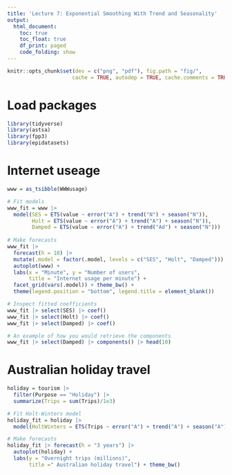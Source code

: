 ```yaml
---
title: 'Lecture 7: Exponential Smoothing With Trend and Seasonality'
output:
  html_document:
    toc: true
    toc_float: true
    df_print: paged
    code_folding: show
---
```


```r
knitr::opts_chunk$set(dev = c("png", "pdf"), fig.path = "fig/",
                     cache = TRUE, autodep = TRUE, cache.comments = TRUE)
```

# Load packages

```r
library(tidyverse)
library(astsa)
library(fpp3)
library(epidatasets)
```

# Internet useage

```r
www = as_tsibble(WWWusage)

# Fit models
www_fit = www |>
  model(SES = ETS(value ~ error("A") + trend("N") + season("N")),
        Holt = ETS(value ~ error("A") + trend("A") + season("N")),
        Damped = ETS(value ~ error("A") + trend("Ad") + season("N")))
  
# Make forecasts
www_fit |>
  forecast(h = 10) |>
  mutate(.model = factor(.model, levels = c("SES", "Holt", "Damped"))) |>
  autoplot(www) + 
  labs(x = "Minute", y = "Number of users",
       title = "Internet usage per minute") +
  facet_grid(vars(.model)) + theme_bw() +
  theme(legend.position = "bottom", legend.title = element_blank())

# Inspect fitted coefficients
www_fit |> select(SES) |> coef()
www_fit |> select(Holt) |> coef()
www_fit |> select(Damped) |> coef()

# An example of how you would retrieve the components
www_fit |> select(Damped) |> components() |> head(10)
```

# Australian holiday travel

```r
holiday = tourism |>
  filter(Purpose == "Holiday") |>
  summarize(Trips = sum(Trips)/1e3)

# Fit Holt-Winters model
holiday_fit = holiday |>
  model(HoltWinters = ETS(Trips ~ error("A") + trend("A") + season("A")))

# Make forecasts
holiday_fit |> forecast(h = "3 years") |>
  autoplot(holiday) +
  labs(y = "Overnight trips (millions)",
       title =" Australian holiday travel") + theme_bw()
```
